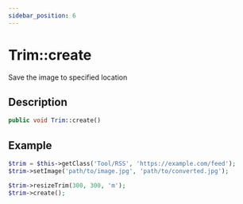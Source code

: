 ```yaml
---
sidebar_position: 6
---
```


# Trim::create

Save the image to specified location


## Description

```php
public void Trim::create()
```


## Example

```php title="Controller"
$trim = $this->getClass('Tool/RSS', 'https://example.com/feed');
$trim->setImage('path/to/image.jpg', 'path/to/converted.jpg');

$trim->resizeTrim(300, 300, 'm');
$trim->create();
```